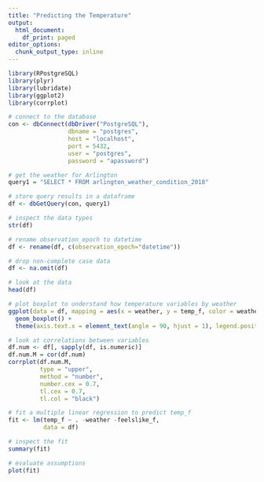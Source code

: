 ```yaml
---
title: "Predicting the Temperature"
output:
  html_document:
    df_print: paged
editor_options:
  chunk_output_type: inline
---
```


```r
library(RPostgreSQL)
library(plyr)
library(lubridate)
library(ggplot2)
library(corrplot)
```

```r
# connect to the database
con <- dbConnect(dbDriver("PostgreSQL"), 
                 dbname = "postgres",
                 host = "localhost", 
                 port = 5432,
                 user = "postgres", 
                 password = "apassword")
```

```r
# get the weather for Arlington
query1 = "SELECT * FROM arlington_weather_condition_2018"

# store query results in a dataframe 
df <- dbGetQuery(con, query1)
```

```r
# inspect the data types
str(df)

# rename observation_epoch to datetime
df <- rename(df, c(observation_epoch="datetime"))

# drop non-complete case data
df <- na.omit(df)
```

```r
# look at the data
head(df)
```

```r
# plot boxplot to understand how temperature variables by weather
ggplot(data = df, mapping = aes(x = weather, y = temp_f, color = weather)) +
  geom_boxplot() +
  theme(axis.text.x = element_text(angle = 90, hjust = 1), legend.position = "none")
```


```r
# look at correlations between variables
df.num <- df[, sapply(df, is.numeric)]
df.num.M = cor(df.num)
corrplot(df.num.M, 
         type = "upper", 
         method = "number", 
         number.cex = 0.7, 
         tl.cex = 0.7, 
         tl.col = "black")
```

```r
# fit a multiple linear regression to predict temp_f
fit <- lm(temp_f ~ . -weather -feelslike_f,
          data = df)

# inspect the fit
summary(fit)
```

```r
# evaluate assumptions
plot(fit)
```